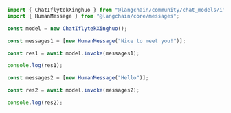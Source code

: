 ```typescript
import { ChatIflytekXinghuo } from "@langchain/community/chat_models/iflytek_xinghuo";
import { HumanMessage } from "@langchain/core/messages";

const model = new ChatIflytekXinghuo();

const messages1 = [new HumanMessage("Nice to meet you!")];

const res1 = await model.invoke(messages1);

console.log(res1);

const messages2 = [new HumanMessage("Hello")];

const res2 = await model.invoke(messages2);

console.log(res2);
```
